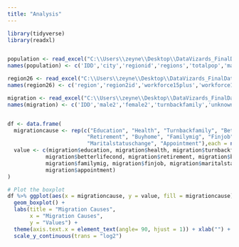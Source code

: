 ```yaml
---
title: "Analysis"
---
```

```r
library(tidyverse)
library(readxl)


population <- read_excel("C:\\Users\\zeyne\\Desktop\\DataVizards_FinalDataFrame.xlsx")
names(population) <- c('IDD','city','regionid','regions','totalpop','male','female','age04','age59','age1014','age1519','age2024','age2529','age3034','age3539','age4044','otherage','unknowns','doctorate','primaryedu','elementaryedu','highschool','literatebutnoschool','notliterate','middleschool','master','university','fertilityrate','electricity','numberofattempts','housingsalesnumbers')

region26 <- read_excel("C:\\Users\\zeyne\\Desktop\\DataVizards_FinalDataFrame.xlsx", sheet = "26 Bölge")
names(region26) <- c('region','region2id','workforce15plus','workforce1564','usableincome')

migration <- read_excel("C:\\Users\\zeyne\\Desktop\\DataVizards_FinalDataFrame.xlsx", sheet = "Göç Bilgileri")
names(migration) <- c('IDD','male2','female2','turnbackfamily','unknowns2','betterlifecond','others','education','retirement','buyhome','familymig','finjob','maritalstatuschange','health','appointment','age04_2','age59_2','age1014_2','age1519_2','age2024_2','age2529_2','age3034_2','age3539_2','age4044_2','university2','highschool2','middleschool2', 'elementaryschool2')


df <- data.frame(
  migrationcause <- rep(c("Education", "Health", "Turnbackfamily", "Betterlifecond", 
                         "Retirement", "Buyhome", "Familymig", "Finjob", 
                         "Maritalstatuschange", "Appointment"),each = nrow(migration)),
  value <- c(migration$education, migration$health, migration$turnbackfamily, 
            migration$betterlifecond, migration$retirement, migration$buyhome, 
            migration$familymig, migration$finjob, migration$maritalstatuschange, 
            migration$appointment)
)

# Plot the boxplot
df %>% ggplot(aes(x = migrationcause, y = value, fill = migrationcause)) +
  geom_boxplot() + 
  labs(title = "Migration Causes",
       x = "Migration Causes",
       y = "Values") +
  theme(axis.text.x = element_text(angle= 90, hjust = 1)) + xlab("") +
  scale_y_continuous(trans = "log2") 
```